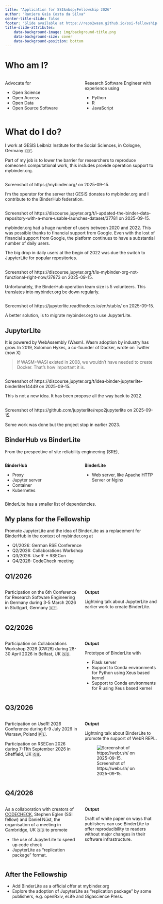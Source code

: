 ```yaml
---
title: "Application for SSI&nbsp;Fellowship 2026"
author: "Raniere Gaia Costa da Silva"
center-title-slide: false
footer: "Slide available at https://repo2wasm.github.io/ssi-fellowship-2026-cohort/"
title-slide-attributes:
    data-background-image: img/background-title.png
    data-background-size: cover
    data-background-position: bottom
---
```


# Who am I?

:::: {.columns}

::: {.column width="50%"}
Advocate for

- Open Science
- Open Access
- Open Data
- Open Source Software
:::

::: {.column width="50%"}
Research Software Engineer with experience using

- Python
- R
- JavaScript
:::

::::

# What do I do?

I work at GESIS Leibniz Institute for the Social Sciences, in Cologne, Germany 🇩🇪.

Part of my job is to lower the barrier for researchers to reproduce someone's computational work, this includes provide operation support to mybinder.org.

## {background-image="./img/mybinder.org.png" background-size="cover" background-position="top"}

::: aside
Screenshot of https://mybinder.org/ on 2025-09-15.
:::

::: {.notes}
I'm the operator for the server that GESIS donates to mybinder.org and I contribute to the BinderHub federation.
:::

## {background-image="./img/mybinder-launches.png" background-size="cover" background-position="top"}

::: aside
Screenshot of https://discourse.jupyter.org/t/i-updated-the-binder-data-repository-with-a-more-usable-launches-dataset/37781 on 2025-09-15.
:::

::: {.notes}
mybinder.org had a huge number of users between 2020 and 2022. This was possible thanks to financial support from Google. Even with the lost of financial support from Google, the platform continues to have a substantial number of daily users.

The big drop in daily users at the begin of 2022 was due the switch to JupyterLite for popular repositories.
:::

## {background-image="./img/discourse.jupyter.org.png" background-size="cover" background-position="top"}

::: aside
Screenshot of https://discourse.jupyter.org/t/is-mybinder-org-not-functional-right-now/37873 on 2025-09-15.
:::

::: {.notes}
Unfortunately, the BinderHub operation team size is 5 volunteers. This translates into mybinder.org be down regularly.
:::

## {background-image="./img/jupyterlite.png" background-size="cover" background-position="top"}

::: aside
Screenshot of https://jupyterlite.readthedocs.io/en/stable/ on 2025-09-15.
:::

::: {.notes}
A better solution, is to migrate mybinder.org to use JupyterLite.
:::

## JupyterLite

It is powered by WebAssembly (Wasm). Wasm adoption by industry has grow. In 2019, Solomon Hykes, a co-founder of Docker, wrote on Twitter (now X)

> If WASM+WASI existed in 2008, we wouldn't have needed to create Docker. That's how important it is.

## {background-image="./img/binderlite.png" background-size="cover" background-position="top"}

::: aside
Screenshot of https://discourse.jupyter.org/t/idea-binder-jupyterlite-binderlite/14449 on 2025-09-15.
:::

::: {.notes}
This is not a new idea. It has been propose all the way back to 2022.
:::

## {background-image="./img/repo2jupyterlite.png" background-size="cover" background-position="top"}

::: aside
Screenshot of https://github.com/jupyterlite/repo2jupyterlite on 2025-09-15.
:::

::: {.notes}
Some work was done but the project stop in earlier 2023.
:::

## BinderHub vs BinderLite

From the prespective of site reliability engineering (SRE),

:::: {.columns}

::: {.column width="50%"}
**BinderHub**

- Proxy
- Jupyter server
- Container
- Kubernetes
:::

::: {.column width="50%"}
**BinderLite**

- Web server, like  Apache HTTP Server or Nginx
:::

::::

::: {.notes}
BinderLite has a smaller list of dependencies.
:::

## My plans for the Fellowship

Promote JupyterLite and the idea of BinderLite as a replacement for BinderHub in the context of mybinder.org at

- Q1/2026: German RSE Conference
- Q2/2026: Collaborations Workshop
- Q3/2026: UseR! + RSECon
- Q4/2026: CodeCheck meeting

## Q1/2026

:::: {.columns}

::: {.column width="50%"}
Participation on the 6th Conference for Research Software Engineering in Germany
during 3-5 March 2026
in Stuttgart, Germany 🇩🇪.
:::

::: {.column width="50%"}
**Output**

Lightning talk about JupyterLite and earlier work to create BinderLite.
:::

::::

## Q2/2026

:::: {.columns}

::: {.column width="50%"}
Participation on Collaborations Workshop 2026 (CW26)
during 28-30 April 2026
in Belfast, UK 🇬🇧.
:::

::: {.column width="50%"}
**Output**

Prototype of BinderLite with

- Flask server
- Support to Conda environments for Python using Xeus based kernel
- Support to Conda environments for R using Xeus based kernel
:::

::::

## Q3/2026

:::: {.columns}

::: {.column width="50%"}
Participation on UseR! 2026 Conference
during 6-9 July 2026
in Warsaw, Poland 🇵🇱.

Participation on RSECon 2026
during 7-11th September 2026
in Sheffield, UK 🇬🇧.
:::

::: {.column width="50%"}
**Output**

Lightning talk about BinderLite to promote the support of WebR REPL.

![Screenshot of https://webr.sh/ on 2025-09-15.](img/webr-repl.png)
:::

::::

## Q4/2026

:::: {.columns}

::: {.column width="50%"}
As a collaboration with creators of [CODECHECK](https://codecheck.org.uk/), Stephen Eglen (SSI fellow) and Daniel Nüst, the organisation of a meeting in Cambridge, UK 🇬🇧 to promote

- the use of JupyterLite to speed up code check
- JupyterLite as "replication package" format.
:::

::: {.column width="50%"}
**Output**

Draft of white paper on ways that publishers can use BinderLite to offer reproducibility to readers without major changes in their software infrastructure.
:::

::::

## After the Fellowship

- Add BinderLite as a official offer at mybinder.org
- Explore the adoption of JupyterLite as "replication package" by some publishers, e.g. openRxiv, eLife and Gigascience Press.